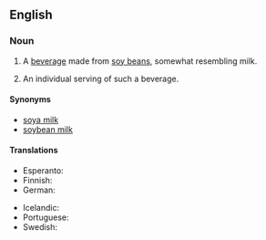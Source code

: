 ==English==
{{wikipedia}}
===Noun===
{{en-noun|s|-|sg=[[soy]] [[milk]]}}

# {{uncountable}} A [[beverage]] made from [[soy bean]]s, somewhat resembling milk.
# {{countable|informal}} An individual serving of such a beverage.

====Synonyms====
*[[soya milk]]
*[[soybean milk]]

====Translations====
{{trans-top|a beverage made from soy beans}}
*Esperanto: {{t|eo|sojlakto|xs=Esperanto}}
*Finnish: {{t|fi|soijamaito}}
*German: {{t-|de|Sojamilch|f}}
{{trans-mid}}
*Icelandic: {{t|is|sojamjólk|f}}
*Portuguese: {{t|pt|leite de soja|f}}
*Swedish: {{t-|sv|sojamjölk|c}}
{{trans-bottom}}